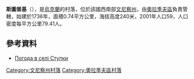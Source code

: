 {{coord|49|6|4|N|29|39|42|E|scale:30000|display=title}}

'''斯圖普基'''（{{lang-uk|Ступки}}），是[[烏克蘭|烏克蘭]]的村落，位於該國西南部[[文尼察州|文尼察州]]，由[[奧拉季夫區|奧拉季夫區]]負責管轄，始建於1736年，面積0.74平方公里，海拔高度240米，2001年人口59，人口密度每平方公里79.41人。

==參考資料==
* [http://weather.in.ua/ua/vinnickaja/25450 Погода в селі Ступки] {{Wayback|url=http://weather.in.ua/ua/vinnickaja/25450 |date=20111220081220 }}

[[Category:文尼察州村落|Category:文尼察州村落]]
[[Category:奧拉季夫區村落|Category:奧拉季夫區村落]]


{{Vinnytsia-geo-stub}}